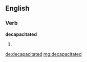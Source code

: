 ==English==

===Verb===
'''decapacitated'''

# {{past of|decapacitate}}

[[de:decapacitated]]
[[mg:decapacitated]]